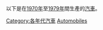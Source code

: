 以下是在[[1970年|1970年]]至[[1979年|1979年]]間生產的[[汽車|汽車]]。
{{Commons cat|1970s automobiles}}
{{Cat pair|1960年代汽車|1980年代汽車}}

[[Category:各年代汽車|Category:各年代汽車]]
[[Category:1970年代交通|Automobiles]]